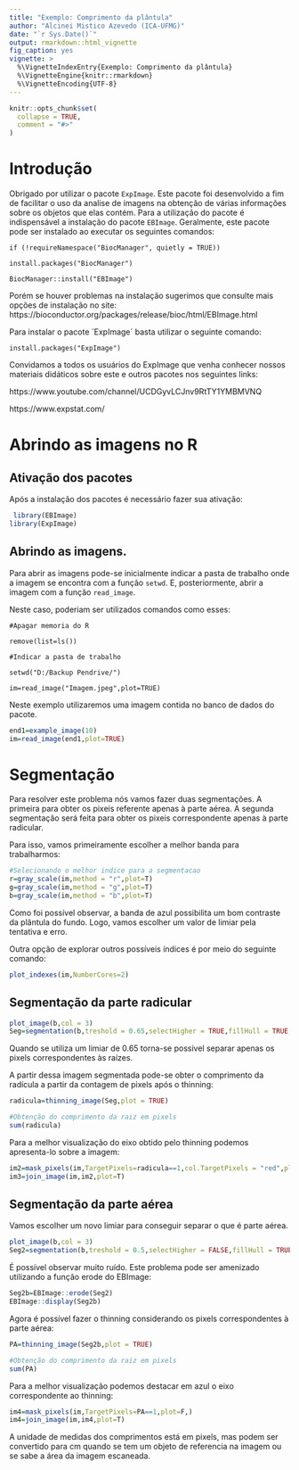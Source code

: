 ```yaml
---
title: "Exemplo: Comprimento da plântula"
author: "Alcinei Mistico Azevedo (ICA-UFMG)"
date: "`r Sys.Date()`"
output: rmarkdown::html_vignette
fig_caption: yes
vignette: >
  %\VignetteIndexEntry{Exemplo: Comprimento da plântula}
  %\VignetteEngine{knitr::rmarkdown}
  %\VignetteEncoding{UTF-8}
---
```


```r
knitr::opts_chunk$set(
  collapse = TRUE,
  comment = "#>"
)
```

# Introdução

Obrigado por utilizar o pacote `ExpImage`. Este pacote foi desenvolvido a fim de facilitar o uso da analise de imagens na obtenção de várias informações sobre os objetos que elas contém. Para a utilização do pacote é indispensável a instalação do pacote `EBImage`. Geralmente, este pacote pode ser instalado ao executar os seguintes comandos:

`if (!requireNamespace("BiocManager", quietly = TRUE))`

`install.packages("BiocManager")`

`BiocManager::install("EBImage")`

Porém se houver problemas na instalação sugerimos que consulte mais opções de instalação no site: https://bioconductor.org/packages/release/bioc/html/EBImage.html

Para instalar o pacote ´ExpImage´ basta utilizar o seguinte comando:

`install.packages("ExpImage")`


Convidamos a todos os usuários do ExpImage que venha conhecer nossos materiais didáticos sobre este e outros pacotes nos seguintes links: 

https://www.youtube.com/channel/UCDGyvLCJnv9RtTY1YMBMVNQ

https://www.expstat.com/

# Abrindo as imagens no R 

## Ativação dos pacotes
Após a instalação dos pacotes é necessário fazer sua ativação:

```r
 library(EBImage)
library(ExpImage)
```

## Abrindo as imagens.
Para abrir as imagens pode-se inicialmente indicar a pasta de trabalho onde a imagem se encontra com a função `setwd`. E, posteriormente, abrir a imagem com a função `read_image`.

Neste caso, poderiam ser utilizados comandos como esses:

`#Apagar memoria do R`

`remove(list=ls())`

`#Indicar a pasta de trabalho`

`setwd("D:/Backup Pendrive/")`

`im=read_image("Imagem.jpeg",plot=TRUE)`

Neste exemplo utilizaremos uma imagem contida no banco de dados do pacote.

```r

end1=example_image(10)
im=read_image(end1,plot=TRUE)

```

# Segmentação
Para resolver este problema nós vamos fazer duas segmentações. A primeira para obter os pixeis referente apenas à parte aérea. A segunda segmentação será feita para obter os pixeis correspondente apenas à parte radicular.

Para isso, vamos primeiramente escolher a melhor banda para trabalharmos:

```r
#Selecionando o melhor indice para a segmentacao
r=gray_scale(im,method = "r",plot=T)
g=gray_scale(im,method = "g",plot=T)
b=gray_scale(im,method = "b",plot=T)
```

Como foi possível observar, a banda de azul possibilita um bom contraste da plântula do fundo. Logo, vamos escolher um valor de limiar pela tentativa e erro.

Outra opção de explorar outros possíveis índices é por meio do seguinte comando:

```r
plot_indexes(im,NumberCores=2)
```

## Segmentação da parte radicular

```r
plot_image(b,col = 3)
Seg=segmentation(b,treshold = 0.65,selectHigher = TRUE,fillHull = TRUE,plot = TRUE)
```

Quando se utiliza um limiar de 0.65 torna-se possivel separar apenas os pixels correspondentes às raízes.

A partir dessa imagem segmentada pode-se obter o comprimento da radícula a partir da contagem de pixels após o thinning:

```r
radicula=thinning_image(Seg,plot = TRUE)

#Obtenção do comprimento da raiz em pixels
sum(radicula)
```

Para a melhor visualização do eixo obtido pelo thinning podemos apresenta-lo sobre a imagem:
```r
im2=mask_pixels(im,TargetPixels=radicula==1,col.TargetPixels = "red",plot=F)
im3=join_image(im,im2,plot=T)
```

## Segmentação da parte aérea

Vamos escolher um novo limiar para conseguir separar o que é parte aérea.

```r
plot_image(b,col = 3)
Seg2=segmentation(b,treshold = 0.5,selectHigher = FALSE,fillHull = TRUE,plot=TRUE)
```

É possível observar muito ruído. Este problema pode ser amenizado utilizando a função erode do EBImage:

```r
Seg2b=EBImage::erode(Seg2)
EBImage::display(Seg2b)    
```

Agora é possível fazer o thinning considerando os pixels correspondentes à parte aérea:

```r
PA=thinning_image(Seg2b,plot = TRUE)

#Obtenção do comprimento da raiz em pixels
sum(PA)
```

Para a melhor visualização podemos destacar em azul o eixo correspondente ao thinning:

```r
im4=mask_pixels(im,TargetPixels=PA==1,plot=F,)
im4=join_image(im,im4,plot=T)
```

A unidade de medidas dos comprimentos está em pixels, mas podem ser convertido para cm quando se tem um objeto de referencia na imagem ou se sabe a área da imagem escaneada. 
